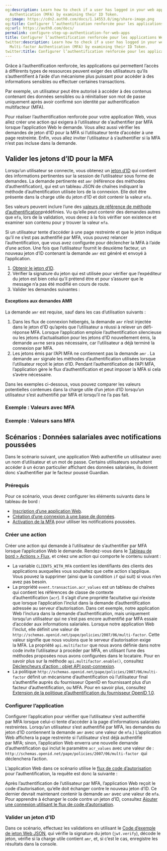 ```yaml
---
og:description: Learn how to check if a user has logged in your web app with Multi-factor
  Authentication (MFA) by examining their ID Token.
og:image: https://cdn2.auth0.com/docs/1.14553.0/img/share-image.png
og:title: Configurer l’authentification renforcée pour les applications Web
og:url: https://auth0.com/docs/
permalink: configure-step-up-authentication-for-web-apps
title: Configurer l’authentification renforcée pour les applications Web
twitter:description: Learn how to check if a user has logged in your web app with
  Multi-factor Authentication (MFA) by examining their ID Token.
twitter:title: Configurer l’authentification renforcée pour les applications Web
---
```


Grâce à l’authentification renforcée, les applications qui permettent l’accès à différents types de ressources peuvent exiger des utilisateurs qu’ils s’authentifient à l’aide d’un mécanisme plus puissant pour accéder à des informations sensibles ou effectuer certaines transactions.

Par exemple, un utilisateur peut être autorisé à accéder à des contenus contenant des données sensibles ou à réinitialiser son mot de passe uniquement après avoir confirmé son identité par authentification multifacteur (MFA).

Pour réaliser l’authentification renforcée pour votre application Web, vous allez créer une action qui exigera à l’utilisateur de s’authentifier par MFA lorsque l’application Web le demande. Vous allez aussi vérifier les demandes de jeton d’ID pour la MFA si l’utilisateur tente d’accéder à une page restreinte. Enfin, vous allez inviter l’utilisateur à s’authentifier si la MFA n’est pas incluse dans la demande.

## Valider les jetons d’ID pour la MFA

Lorsqu’un utilisateur se connecte, vous obtenez un [jeton d’ID](/security/tokens/id-tokens/get-id-tokens) qui contient des informations pertinentes sur la session de l’utilisateur sous forme de demandes. La demande pertinente est `amr` (référence des méthodes d’authentification), qui est un tableau JSON de chaînes indiquant la méthode d’authentification utilisée lors de la connexion. Elle doit être présente dans la charge utile du jeton d’ID et doit contenir la valeur `mfa`.

Ses valeurs peuvent inclure l’une des [valeurs de référence de méthode d’authentification](https://tools.ietf.org/html/rfc8176)prédéfinies. Vu qu’elle peut contenir des demandes autres que `mfa`, lors de la validation, vous devez à la fois vérifier son existence et examiner son contenu pour y trouver la valeur `mfa`.

Si un utilisateur tente d’accéder à une page restreinte et que le jeton indique qu’il ne s’est pas authentifié par MFA, vous pouvez relancer l’authentification, que vous avez configurée pour déclencher la MFA à l’aide d’une action. Une fois que l’utilisateur fournit le deuxième facteur, un nouveau jeton d’ID contenant la demande `amr` est généré et envoyé à l’application.

1. [Obtenir le jeton d’ID](/security/tokens/id-tokens/get-id-tokens).
2. Vérifier la signature du jeton qui est utilisée pour vérifier que l’expéditeur du jeton est bien celui qu’il prétend être et pour s’assurer que le message n’a pas été modifié en cours de route.
3. Valider les demandes suivantes :

#### Exceptions aux demandes AMR

La demande `amr` est requise, sauf dans les cas d’utilisation suivants :

1. Dans les flux de connexion hébergés, la demande `amr` n’est injectée dans le jeton d’ID qu’après que l’utilisateur a réussi à relever un défi-réponse MFA. Lorsque l’application emploie l’authentification silencieuse ou les jetons d’actualisation pour les jetons d’ID nouvellement émis, la demande `amr`ne sera pas nécessaire, car l’utilisateur a déjà terminé la connexion par MFA.
2. Les jetons émis par l’API MFA ne contiennent pas la demande `amr` . La demande `amr` signale les méthodes d’authentification utilisées lorsque l’utilisateur reçoit le jeton d’ID. Pendant l’authentification de l’API MFA, l’application gère le flux d’authentification et peut imposer la MFA si cela s’avère nécessaire.

Dans les exemples ci-dessous, vous pouvez comparer les valeurs potentielles contenues dans la charge utile d’un jeton d’ID lorsqu’un utilisateur s’est authentifié par MFA et lorsqu’il ne l’a pas fait.

### Exemple : Valeurs avec MFA



### Exemple : Valeurs sans MFA



## Scénarios : Données salariales avec notifications poussées

Dans le scénario suivant, une application Web authentifie un utilisateur avec un nom d’utilisateur et un mot de passe. Certains utilisateurs souhaitent accéder à un écran particulier affichant des données salariales, ils doivent donc s’authentifier par le facteur poussé Guardian.

### Prérequis

Pour ce scénario, vous devez configurer les éléments suivants dans le tableau de bord :

* [Inscription d’une application Web](/get-started/create-apps/regular-web-apps).
* [Création d’une connexion à une base de données](%24%7Bmanage_url%7D/#/connections/database).
* [Activation de la MFA](/mfa/enable-mfa) pour utiliser les notifications poussées.

### Créer une action

Créer une action qui demande à l’utilisateur de s’authentifier par MFA lorsque l’application Web le demande. Rendez-vous dans le [Tableau de bord > Actions > Flux](%24%7Bmanage_url%7D/#/actions/flows), et créez une action qui comporte le contenu suivant :



* La variable `CLIENTS_WITH_MFA` contient les identifiants des clients des applications auxquelles vous souhaitez que cette action s’applique. Vous pouvez la supprimer (ainsi que la condition `if` qui suit) si vous n’en avez pas besoin.
* La propriété `event.transaction.acr_values` est un tableau de chaînes qui contient les références de classe de contexte d’authentification (`acr`). Il s’agit d’une propriété facultative qui n’existe que lorsque l’application l’inclut dans la demande d’authentification adressée au serveur d’autorisation. Dans cet exemple, notre application Web l’inclura dans la demande d’authentification, mais uniquement lorsqu’un utilisateur qui ne s’est pas encore authentifié par MFA essaie d’accéder aux informations salariales. Lorsque notre application Web l’inclut, elle définit une valeur de `http://schemas.openid.net/pape/policies/2007/06/multi-factor`. Cette valeur signifie que nous voulons que le serveur d’autorisation exige la MFA. La propriété `api.multifactor` que nous avons définie dans notre code invite l’utilisateur à procéder par MFA, en utilisant l’une des méthodes proposées nous avons configurées dans le locataire. Pour en savoir plus sur la méthode `api.multifactor.enable()`, consultez [Déclencheurs d’action : objet API post-connexion](/post-challenge-api-object).
* La politique `http://schemas.openid.net/pape/policies/2007/06/multi-factor` définit un mécanisme d’authentification où l’utilisateur final s’authentifie auprès du fournisseur OpenID en fournissant plus d’un facteur d’authentification, ou MFA. Pour en savoir plus, consultez [Extension de la politique d’authentification du fournisseur OpenID 1.0](https://openid.net/specs/openid-provider-authentication-policy-extension-1_0.html).

### Configurer l’application

Configurer l’application pour vérifier que l’utilisateur s’est authentifié par MFA lorsque celui-ci tente d’accéder à la page d’informations salariales restreintes. Lorsqu’un utilisateur s’est authentifié par MFA, les demandes du jeton d’ID contiennent la demande `amr` avec une valeur de `mfa`.) L’application Web affichera la page restreinte si l’utilisateur s’est déjà authentifié par MFA; sinon, l’application Web enverra une nouvelle demande d’authentification qui inclut le paramètre `acr_values` avec une valeur de : 
`http://schemas.openid.net/pape/policies/2007/06/multi-factor
`qui déclenchera l’action.

L’application Web dans ce scénario utilise le [flux de code d’autorisation](/login/flows/authorization-code-flow) pour l’authentification, la requête est donc la suivante : 

Après l’authentification de l’utilisateur par MFA, l’application Web reçoit le code d’autorisation, qu’elle doit échanger contre le nouveau jeton d’ID. Ce dernier devrait maintenant contenir la demande `amr` avec une valeur de `mfa`. Pour apprendre à échanger le code contre un jeton d’ID, consultez [Ajouter une connexion utilisant le flux de code d’autorisation](/login/authentication/add-login-auth-code-flow).

### Valider un jeton d’ID

Dans ce scénario, effectuez les validations en utilisant le [Code d’exemple de jeton Web JSON](https://github.com/auth0/node-jsonwebtoken), qui vérifie la signature du jeton (`jwt.verify`), décode le jeton, vérifie si la charge utile contient `amr`, et, si c’est le cas, enregistre les résultats dans la console.